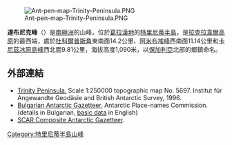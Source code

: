 [[Image:Ant-pen-map-Trinity-Peninsula.PNG|thumb]]

{{coord|63|28|31|S|57|58|17|W|display=title}}

'''達布尼克峰'''（{{lang-en|Dabnik Peak}}）是[[南極洲|南極洲]]的山峰，位於[[葛拉漢地|葛拉漢地]]的[[特里尼蒂半島|特里尼蒂半島]]，是[[拉克拉韋爾高原|拉克拉韋爾高原]]的最西端，處於[[杜科爾普斯角|杜科爾普斯角]]東南面14.2公里、[[阿米布埃峰|阿米布埃峰]]西南面11.14公里和[[卡尼茲冰原島峰|卡尼茲冰原島峰]]西北面9.81公里，海拔高度1,090米，以[[保加利亞|保加利亞]]北部的鄉鎮命名。

==外部連結==
* [https://web.archive.org/web/20131002100340/http://www.bkg.bund.de/nn_193194/DE/Bundesamt/Downloads/Kostenlose-Karten/Antarktis-Karten/Satellitenbildkarten/Scale250/Daten/Trinity-Peninsula%2CtemplateId%3Draw%2Cproperty%3DpublicationFile.pdf/Trinity-Peninsula.pdf Trinity Peninsula.] Scale 1:250000 topographic map No. 5697. Institut für Angewandte Geodäsie and British Antarctic Survey, 1996.
* [http://apcbg.org/gazet-bg.doc Bulgarian Antarctic Gazetteer.] Antarctic Place-names Commission. (details in Bulgarian, [http://apcbg.org/gazet.htm basic data] in English)
* [http://data.aad.gov.au/aadc/gaz/scar/ SCAR Composite Antarctic Gazetteer].

{{DEFAULTSORT:Dabnik Peak}}
[[Category:特里尼蒂半島山峰|Category:特里尼蒂半島山峰]]


{{TrinityPeninsula-geo-stub}}